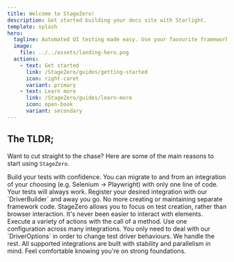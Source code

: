 ```yaml
---
title: Welcome to StageZero!
description: Get started building your docs site with Starlight.
template: splash
hero:
  tagline: Automated UI testing made easy. Use your favourite framework with next to no setup!
  image:
    file: ../../assets/landing-hero.png
  actions:
    - text: Get started
      link: /StageZero/guides/getting-started
      icon: right-caret
      variant: primary
    - text: Learn more
      link: /StageZero/guides/learn-more
      icon: open-book
      variant: secondary
---
```



## The TLDR;

Want to cut straight to the chase? Here are some of the main reasons to start using `StageZero`.

<CardGrid stagger>
	<Card title="Agnostic first" icon="puzzle">
		Build your tests with confidence. You can migrate to and from an integration of your choosing (e.g. Selenium -> Playwright) with only one line of code. Your tests will always work.
	</Card>
    <Card title="Minimal setup" icon="document">
        Register your desired integration with our `DriverBuilder` and away you go. No more creating or maintaining separate framework code. StageZero allows you to focus on test creation, rather than browser interaction.
    </Card>
    <Card title="Lightweight interactions" icon="random">
        It's never been easier to interact with elements. Execute a variety of actions with the call of a method.
    </Card>
    <Card title="Interoperable configuration" icon="setting">
        Use one configuration across many integrations. You only need to deal with our `DriverOptions` in order to change test driver behaviours. We handle the rest.
    </Card>
    <Card title="Rock solid" icon="rocket">
        All supported integrations are built with stability and parallelism in mind. Feel comfortable knowing you're on strong foundations.
    </Card>
</CardGrid>

<Footer />

<style lang='scss'>
{`
  .hero {
    img {
      border-radius: 20px;
    }
  }
`}
</style>